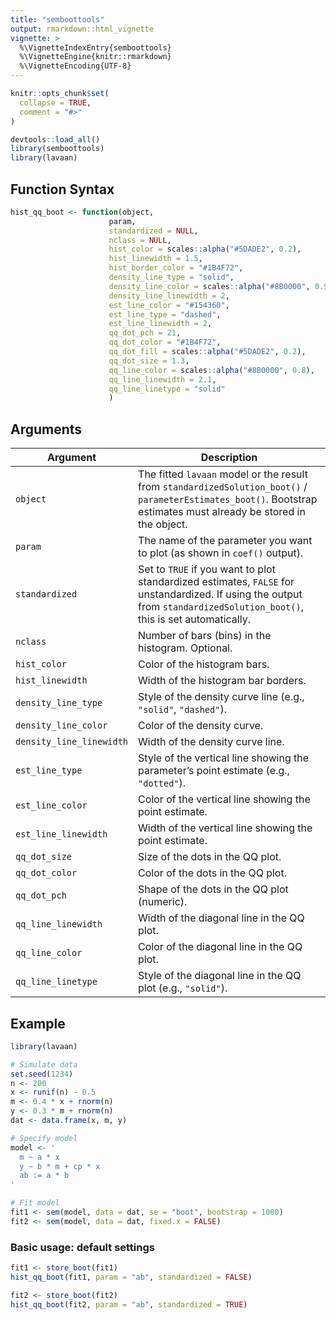 ```yaml
---
title: "semboottools"
output: rmarkdown::html_vignette
vignette: >
  %\VignetteIndexEntry{semboottools}
  %\VignetteEngine{knitr::rmarkdown}
  %\VignetteEncoding{UTF-8}
---
```


```r
knitr::opts_chunk$set(
  collapse = TRUE,
  comment = "#>"
)
```

```r
devtools::load_all()
library(semboottools)
library(lavaan)
```

## Function Syntax
```r
hist_qq_boot <- function(object,
                      param,
                      standardized = NULL,
                      nclass = NULL,
                      hist_color = scales::alpha("#5DADE2", 0.2),
                      hist_linewidth = 1.5,
                      hist_border_color = "#1B4F72",
                      density_line_type = "solid",
                      density_line_color = scales::alpha("#8B0000", 0.9),
                      density_line_linewidth = 2,
                      est_line_color = "#154360",
                      est_line_type = "dashed",
                      est_line_linewidth = 2,
                      qq_dot_pch = 21,
                      qq_dot_color = "#1B4F72",
                      qq_dot_fill = scales::alpha("#5DADE2", 0.2),
                      qq_dot_size = 1.3,
                      qq_line_color = scales::alpha("#8B0000", 0.8),
                      qq_line_linewidth = 2.1,
                      qq_line_linetype = "solid"
                      )
```

## Arguments

| Argument               | Description                                                                                                                                                                  |
|-----------------------|------------------------------------------------------------------------------------------------------------------------------------------------------------------------------|
| `object`               | The fitted `lavaan` model or the result from `standardizedSolution_boot()` / `parameterEstimates_boot()`. Bootstrap estimates must already be stored in the object.           |
| `param`                | The name of the parameter you want to plot (as shown in `coef()` output).                                                                                                     |
| `standardized`         | Set to `TRUE` if you want to plot standardized estimates, `FALSE` for unstandardized. If using the output from `standardizedSolution_boot()`, this is set automatically.      |
| `nclass`               | Number of bars (bins) in the histogram. Optional.                                                                                                                             |
| `hist_color`           | Color of the histogram bars.                                                                                                                                                 |
| `hist_linewidth`       | Width of the histogram bar borders.                                                                                                                                          |
| `density_line_type`    | Style of the density curve line (e.g., `"solid"`, `"dashed"`).                                                                                                                |
| `density_line_color`   | Color of the density curve.                                                                                                                                                  |
| `density_line_linewidth`| Width of the density curve line.                                                                                                                                            |
| `est_line_type`        | Style of the vertical line showing the parameter's point estimate (e.g., `"dotted"`).                                                                                         |
| `est_line_color`       | Color of the vertical line showing the point estimate.                                                                                                                       |
| `est_line_linewidth`   | Width of the vertical line showing the point estimate.                                                                                                                       |
| `qq_dot_size`          | Size of the dots in the QQ plot.                                                                                                                                             |
| `qq_dot_color`         | Color of the dots in the QQ plot.                                                                                                                                            |
| `qq_dot_pch`           | Shape of the dots in the QQ plot (numeric).                                                                                                                                  |
| `qq_line_linewidth`    | Width of the diagonal line in the QQ plot.                                                                                                                                   |
| `qq_line_color`        | Color of the diagonal line in the QQ plot.                                                                                                                                   |
| `qq_line_linetype`     | Style of the diagonal line in the QQ plot (e.g., `"solid"`).                                                                                                                  |


## Example

```r
library(lavaan)

# Simulate data
set.seed(1234)
n <- 200
x <- runif(n) - 0.5
m <- 0.4 * x + rnorm(n)
y <- 0.3 * m + rnorm(n)
dat <- data.frame(x, m, y)

# Specify model
model <- '
  m ~ a * x
  y ~ b * m + cp * x
  ab := a * b
'

# Fit model
fit1 <- sem(model, data = dat, se = "boot", bootstrap = 1000)
fit2 <- sem(model, data = dat, fixed.x = FALSE)
```
### Basic usage: default settings
```r
fit1 <- store_boot(fit1)
hist_qq_boot(fit1, param = "ab", standardized = FALSE)
```

```r
fit2 <- store_boot(fit2)
hist_qq_boot(fit2, param = "ab", standardized = TRUE)
```
